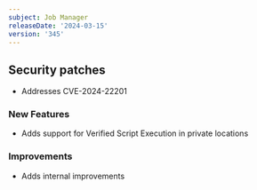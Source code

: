 ```yaml
---
subject: Job Manager
releaseDate: '2024-03-15'
version: '345'
---
```


## Security patches
* Addresses CVE-2024-22201

### New Features
* Adds support for Verified Script Execution in private locations

### Improvements
* Adds internal improvements
